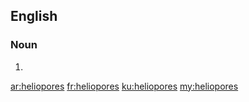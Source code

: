 ==English==

===Noun===
{{head|en|plural}}

# {{plural of|heliopore|lang=en|nocat=1}}

[[ar:heliopores]]
[[fr:heliopores]]
[[ku:heliopores]]
[[my:heliopores]]
